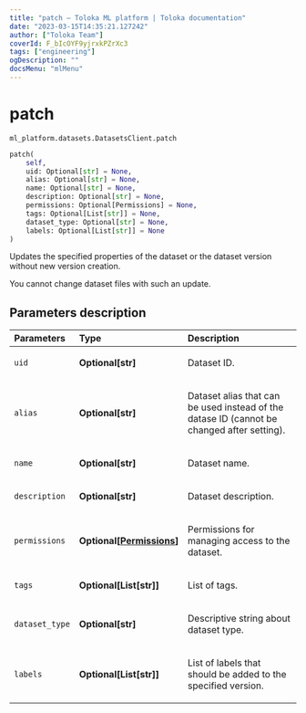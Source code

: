 ```yaml
---
title: "patch — Toloka ML platform | Toloka documentation"
date: "2023-03-15T14:35:21.127242"
author: ["Toloka Team"]
coverId: F_bIcOYF9yjrxkPZrXc3
tags: ["engineering"]
ogDescription: ""
docsMenu: "mlMenu"
---
```


# patch

`ml_platform.datasets.DatasetsClient.patch`

```python
patch(
    self,
    uid: Optional[str] = None,
    alias: Optional[str] = None,
    name: Optional[str] = None,
    description: Optional[str] = None,
    permissions: Optional[Permissions] = None,
    tags: Optional[List[str]] = None,
    dataset_type: Optional[str] = None,
    labels: Optional[List[str]] = None
)
```

Updates the specified properties of the dataset or the dataset version without new version creation.

You cannot change dataset files with such an update.

## Parameters description

| Parameters | Type | Description |
| :----------| :----| :-----------|
`uid`|**Optional\[str\]**|<p>Dataset ID.</p>
`alias`|**Optional\[str\]**|<p>Dataset alias that can be used instead of the datase ID (cannot be changed after setting).</p>
`name`|**Optional\[str\]**|<p>Dataset name.</p>
`description`|**Optional\[str\]**|<p>Dataset description.</p>
`permissions`|**Optional\[[Permissions](/docs/toloka-ml/reference/ml_platform.core.Permissions)\]**|<p>Permissions for managing access to the dataset.</p>
`tags`|**Optional\[List\[str\]\]**|<p>List of tags.</p>
`dataset_type`|**Optional\[str\]**|<p>Descriptive string about dataset type.</p>
`labels`|**Optional\[List\[str\]\]**|<p>List of labels that should be added to the specified version.</p>